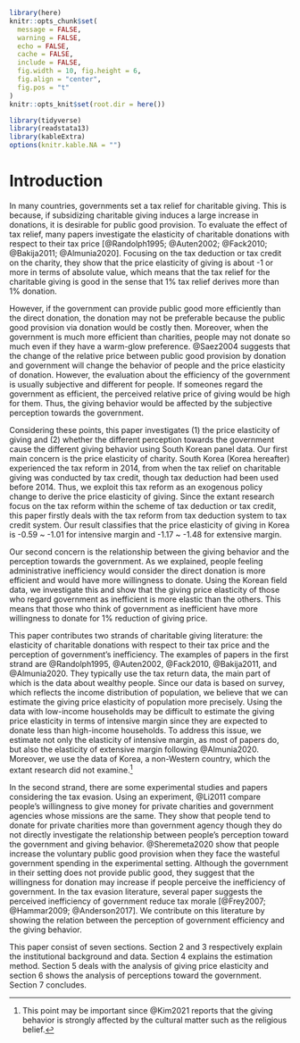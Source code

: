 
```r
library(here)
knitr::opts_chunk$set(
  message = FALSE, 
  warning = FALSE, 
  echo = FALSE, 
  cache = FALSE,
  include = FALSE,
  fig.width = 10, fig.height = 6,
  fig.align = "center",
  fig.pos = "t"
)
knitr::opts_knit$set(root.dir = here())

library(tidyverse)
library(readstata13)
library(kableExtra)
options(knitr.kable.NA = "")
```

# Introduction

<!--- Slides 
## Charitable Giving and Taxiation
In many countries, governments set a tax relief for charitable giving.

To evaluate the effect of tax relief, many papers investigate the elasticity of charitable donations with respect to their tax price [@Randolph1995; @Auten2002; @Fack2010; @Bakija2011; @Almunia2020].

Focusing on the tax deduction or tax credit on the charity, they show that the price elasticity of giving is about -1 or more in terms of absolute value.

## Charitable Giving and Taxiation

In addition to the tax price charitable donations, the donations may be affected by people's perception towards the government. 

This is because the works and missions of private charity often mirror or overlap with one of governments, and the charity is not needed if the government adequately satisfies the needs of society.

Thus, the different perception towards the government may make the different behavior for charitable giving.

We investigate the relation between tax price elasticity of charitable donations and the different perception towards the government using the South Korean dataset.


## Summary in short

Our result classifies that:

- the price elasticity of giving in Korea is -1.07 ~ -1.26, which is within the range of the extant research.
- the amount of donation is not different between those who regard government as inefficient and the others.
- the giving price elasticity of those who regard government as inefficient is more elastic than the others. This means that those who think of government as inefficient have more willingness to donate for 1\% reduction of giving price. 

## South Korean tax reform

We can utilize the effect of the 2014 tax reform in the South Korea.

- Before 2014, tax deduction was adopted to subsidize charitable donation behavior.
- After 2014, tax credit have been adopted.

The main difference is that tax credits reduce taxes directly, while tax deductions indirectly lower the tax burden by decreasing the marginal tax rate, which increases with gross income.

In addition, the dataset contains the information about perception towards the government.


## Related Literature

This study mainly relates to the two strands of studies.

 1. Research about tax price elasticity of charitable donations
 2. Research about perception towards the government and donation/tax payment.
  

## Research about tax price elasticity of charitable donations

Papers in this strand examines the price and income elasticity of charitable donations using the tax deduction applied for donation.
The estimated price elasticities vary, but the typical one is said as -1 (Andreoni and Payne, 2013).
  
  - Auten et al.(2002): -0.79~-1.26 (the U.S.)
  - Fack and Landais(2010): -0.15~-0.57 (France)
  - Bakija and Heim (2011): -0.61~-1.1 (the U.S.)
  - Duquette (2016): -2.15~-5.01 (the U.S.)
  - Almunia et al.(2020): -0.24~--1.5 (the U.K.)
  
The study in non-Western country, where the culture of donation may be different, is few.
Thus, we firstly examine the elasticity of giving in Korea.

## Research about perception towards the government and donation/tax payment.

Experimental studies show that the giving behavior may be affected by perception towards the government.

 - Li et al.(2011) suggest that governmental organizations collect less donation than private charities though they have the same mission and work.
 - Sheremeta and Uler(2020) show that individuals provide public good reacting the wasteful spending of government.

This may be because people with distrust in government think that

 1. the direct donation is more efficient than public service provision or
 2. people can directly allocate and control their funds by donation, unlike public service provision. 

Thus, people having the different trust in the government would have different elasticities of giving.

--->


In many countries, governments set a tax relief for charitable giving. This is because, if subsidizing charitable giving induces a large increase in donations, it is desirable for public good provision. To evaluate the effect of tax relief, many papers investigate the elasticity of charitable donations with respect to their tax price [@Randolph1995; @Auten2002; @Fack2010; @Bakija2011; @Almunia2020]. Focusing on the tax deduction or tax credit on the charity, they show that the price elasticity of giving is about -1 or more in terms of absolute value, which means that the tax relief for the charitable giving is good in the sense that 1\% tax relief derives more than 1\% donation.

However, if the government can provide public good more efficiently than the direct donation, the donation may not be preferable because the public good provision via donation would be costly then.
Moreover, when the government is much more efficient than charities, people may not donate so much even if they have a warm-glow preference. @Saez2004 suggests that the change of the relative price between public good provision by donation and government will change the behavior of people and the price elasticity of donation. 
However, the evaluation about the efficiency of the government is usually subjective and different for people. If someones regard the government as efficient, the perceived relative price of giving would be high for them. Thus, the giving behavior would be affected by the subjective perception towards the government.

Considering these points, this paper investigates (1) the price elasticity of giving and (2) whether the different perception towards the government cause the different giving behavior using South Korean panel data. 
Our first main concern is the price elasticity of charity. South Korea (Korea hereafter) experienced the tax reform in 2014, from when the tax relief on charitable giving was conducted by tax credit, though tax deduction had been used before 2014. Thus, we exploit this tax reform as an exogenous policy change to derive the price elasticity of giving. Since the extant research focus on the tax reform within the scheme of tax deduction or tax credit, this paper firstly deals with the tax reform from tax deduction system to tax credit system.
Our result classifies that the price elasticity of giving in Korea is -0.59 ~ -1.01 for intensive margin and -1.17 ~ -1.48 for extensive margin. 

Our second concern is the relationship between the giving behavior and the perception towards the government. As we explained, people feeling administrative inefficiency would consider the direct donation is more efficient and would have more willingness to donate. Using the Korean field data, we investigate this and show that  the giving price elasticity of those who regard government as inefficient is more elastic than the others. This means that those who think of government as inefficient have more willingness to donate for 1\% reduction of giving price. 

This paper contributes two strands of charitable giving literature: the elasticity of charitable donations with respect to their tax price and the perception of government's inefficiency. The examples of papers in the first strand are @Randolph1995, @Auten2002, @Fack2010, @Bakija2011, and @Almunia2020. They typically use the tax return data, the main part of which is the data about wealthy people. Since our data is based on survey, which reflects the income distribution of population, we believe that we can estimate the giving price elasticity of population more precisely. Using the data with low-income households may be difficult to estimate the giving price elasticity in terms of intensive margin since they are expected to donate less than high-income households. To address this issue, we estimate not only the elasticity of intensive margin, as most of papers do, but also the elasticity of extensive margin following @Almunia2020. 
Moreover, we use the data of Korea, a non-Western country, which the extant research did not examine.[^Culture] 

[^Culture]:This point may be important since @Kim2021 reports that the giving behavior is strongly affected by the cultural matter such as the religious belief.

In the second strand, there are some experimental studies and papers considering the tax evasion. Using an experiment, @Li2011 compare people's willingness to give money for private charities and government agencies whose missions are the same. They show that people tend to donate for private charities more than government agency though they do not directly investigate the relationship between people's perception toward the government and giving behavior. @Sheremeta2020 show that people increase the voluntary public good provision when they face the wasteful government spending in the experimental setting. Although the government in their setting does not provide public good, they suggest that the willingness for donation may increase if people perceive the inefficiency of government. In the tax evasion literature, several paper suggests the perceived inefficiency of government reduce tax morale [@Frey2007; @Hammar2009; @Anderson2017]. We contribute on this literature by showing the relation between the perception of government efficiency and the giving behavior. 

This paper consist of seven sections. Section 2 and 3 respectively explain the institutional background and data. Section 4 explains the estimation method. Section 5 deals with the analysis of giving price elasticity and section 6 shows the analysis of perceptions toward the government. Section 7 concludes.
